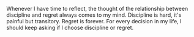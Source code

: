 Whenever I have time to reflect, the thought of the relationship between discipline and regret always comes to my mind. Discipline is hard, it's painful but transitory. Regret is forever. For every decision in my life, I should keep asking if I choose discipline or regret.
